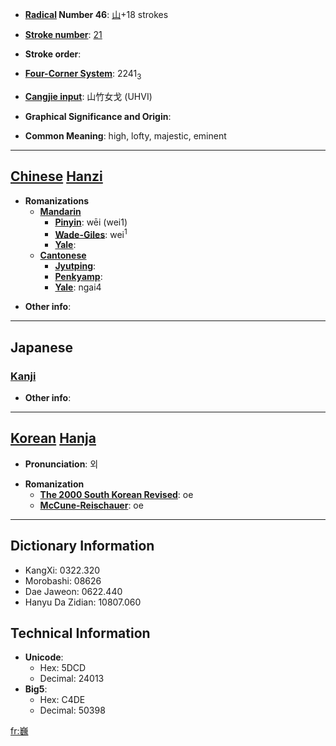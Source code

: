 * '''[[Wiktionary:Chinese radical index| Radical]] Number 46''': [[Wiktionary:Chinese radical index 山|山]]+18 strokes

* '''[[Wiktionary:Chinese total strokes index|Stroke number]]''': [[Wiktionary:Chinese total strokes index 21|21]]

* '''Stroke order''': 

* '''[[Wiktionary:Chinese four corner index|Four-Corner System]]''': 2241<sub>3</sub>

* '''[[Wiktionary:Chinese Cangjie index|Cangjie input]]''': 山竹女戈 (UHVI)

* '''Graphical Significance and Origin''': 

* '''Common Meaning''': high, lofty, majestic, eminent

----

== [[Chinese]] [[Hanzi]] ==

* '''Romanizations'''
** '''[[Mandarin]]'''
*** '''[[Pinyin]]''': wēi (wei1)
*** '''[[Wade-Giles]]''': wei<sup>1</sup>
*** '''[[Yale]]''': 
** '''[[Cantonese]]'''
*** '''[[Jyutping]]''':
*** '''[[Penkyamp]]''': 
*** '''[[Yale]]''': ngai4

* '''Other info''': 

----

==Japanese==
===[[Kanji]]===
{{kanji|on readings=[[ぎ]] (gi)|kun readings=[[たかい]] (takai)}}

* '''Other info''':  

----

== [[Korean]] [[Hanja]] ==

* '''Pronunciation''': 외

* '''Romanization'''
** '''[[The 2000 South Korean Revised Romanization|The 2000 South Korean Revised]]''': oe
** '''[[McCune-Reischauer]]''': oe

----

== Dictionary Information ==

* KangXi: 0322.320
* Morobashi: 08626
* Dae Jaweon: 0622.440
* Hanyu Da Zidian: 10807.060

== Technical Information ==

* '''Unicode''':
** Hex: 5DCD
** Decimal: 24013
* '''Big5''':
** Hex: C4DE
** Decimal: 50398

[[fr:巍]]